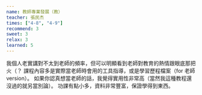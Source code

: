 ```yaml
---
name: 教師專業發展（教）
teacher: 張民杰
times: ["4-8", "4-9"]
recommend: 3
sweet: 3
relax: 3
learned: 5
---
```

我個人老實講對不太到老師的頻率，但可以明顯看到老師對教育的熱情跟眼底那把火（？
課程內容多是實際當老師時會用的工具指導，或是學習歷程檔案（for 老師 version）。
如果你認真想當老師的話，我覺得實用性非常高（當然我這種教程還沒過的就另當別論）。
功課有點小多，資料非常豐富，保證學得到東西。
